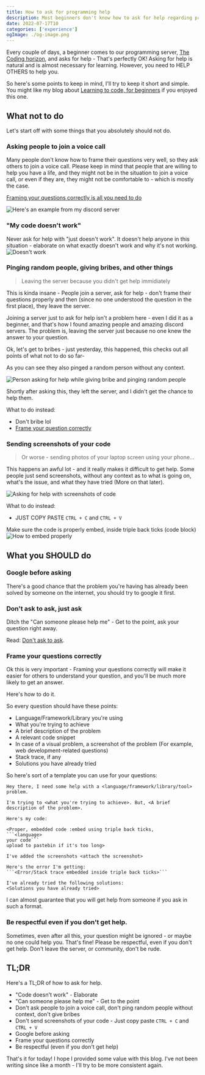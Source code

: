 ```yaml
---
title: How to ask for programming help
description: Most beginners don't know how to ask for help regarding programming issues. This blog covers what not to do, and how to get help on the internet. If i send this to you, it's probably because you didn't ask for help properly.
date: 2022-07-17T10
categories: ['experience']
ogImage: ./og-image.png
---
```


Every couple of days, a beginner comes to our programming server, [The Coding horizon](https://discord.io/code), and asks for help - That's perfectly OK! Asking for help is natural and is almost necessary for learning. However, you need to HELP OTHERS to help you.

So here's some points to keep in mind, I'll try to keep it short and simple. You might like my blog about [Learning to code, for beginners](https://blog.dhravya.dev/learning-to-code) if you enjoyed this one.

## What not to do

Let's start off with some things that you absolutely should not do.

### Asking people to join a voice call

Many people don't know how to frame their questions very well, so they ask others to join a voice call. Please keep in mind that people that are willing to help you have a life, and they might not be in the situation to join a voice call, or even if they are, they might not be comfortable to - which is mostly the case. 

[Framing your questions correctly is all you need to do](#framing-your-questions-correctly)

![Here's an example from my discord server](https://us-east-1.tixte.net/uploads/img.dhravya.dev/l5ovhf7tm0a.png)

### "My code doesn't work"

Never ask for help with "just doesn't work". It doesn't help anyone in this situation - elaborate on what exactly doesn't work and why it's not working.
![Doesn't work](https://us-east-1.tixte.net/uploads/img.dhravya.dev/1i106.png)

### Pinging random people, giving bribes, and other things

> Leaving the server because you didn't get help immidiately

This is kinda insane - People join a server, ask for help - don't frame their questions properly and then (since no one understood the question in the first place), they leave the server.

Joining a server just to ask for help isn't a problem here - even I did it as a beginner, and that's how I found amazing people and amazing discord servers. The problem is, leaving the server just because no one knew the answer to your question.

Ok, let's get to bribes - just yesterday, this happened, this checks out all points of what not to do so far-

As you can see they also pinged a random person without any context.

![Person asking for help while giving bribe and pinging random people](https://us-east-1.tixte.net/uploads/img.dhravya.dev/l5ovsf9o40a.png)

Shortly after asking this, they left the server, and I didn't get the chance to help them.

What to do instead:
- Don't bribe lol
- [Frame your question correctly](#framing-your-questions-correctly)

### Sending screenshots of your code
> Or worse - sending photos of your laptop screen using your phone...

This happens an awful lot - and it really makes it difficult to get help. Some people just send screenshots, without any context as to what is going on, what's the issue, and what they have tried (More on that later).

![Asking for help with screenshots of code](https://us-east-1.tixte.net/uploads/img.dhravya.dev/l5ow38tnc0a.png)

What to do instead:
- JUST COPY PASTE `CTRL + C` and `CTRL + V`

Make sure the code is properly embed, inside triple back ticks (code block)
![How to embed properly](https://us-east-1.tixte.net/uploads/img.dhravya.dev/1k108.gif)

## What you SHOULD do

### Google before asking 

There's a good chance that the problem you're having has already been solved by someone on the internet, you should try to google it first.

### Don't ask to ask, just ask

Ditch the "Can someone please help me" - Get to the point, ask your question right away.

Read: [Don't ask to ask](https://dontasktoask.com).

### Frame your questions correctly <a id="framing-your-questions-correctly"></a>

Ok this is very important - Framing your questions correctly will make it easier for others to understand your question, and you'll be much more likely to get an answer.

Here's how to do it.

So every question should have these points:
- Language/Framework/Library you're using 
- What you're trying to achieve
- A brief description of the problem
- A relevant code snippet
- In case of a visual problem, a screenshot of the problem (For example, web development-related questions)
- Stack trace, if any
- Solutions you have already tried

So here's sort of a template you can use for your questions:

```
Hey there, I need some help with a <language/framework/library/tool> problem.

I'm trying to <what you're trying to achieve>. But, <A brief description of the problem>.

Here's my code:

<Proper, embedded code :embed using triple back ticks, 
```<language>
your code```
upload to pastebin if it's too long>

I've added the screenshots <attach the screenshot>

Here's the error I'm getting:
```<Error/Stack trace embedded inside triple back ticks>```

I've already tried the following solutions:
<Solutions you have already tried>

```

I can almost guarantee that you will get help from someone if you ask in such a format.

### Be respectful even if you don't get help.

Sometimes, even after all this, your question might be ignored - or maybe no one could help you. That's fine! Please be respectful, even if you don't get help. Don't leave the server, or community, don't be rude.


## TL;DR 

Here's a TL;DR of how to ask for help.
- "Code doesn't work" - Elaborate
- "Can someone please help me" - Get to the point
- Don't ask people to join a voice call, don't ping random people without context, don't give bribes
- Don't send screenshots of your code - Just copy paste `CTRL + C` and `CTRL + V`
- Google before asking
- Frame your questions correctly
- Be respectful (even if you don't get help)


That's it for today! I hope I provided some value with this blog. I've not been writing since like a month - I'll try to be more consistent again.